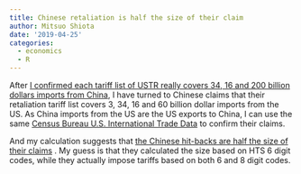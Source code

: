 ```yaml
---
title: Chinese retaliation is half the size of their claim
author: Mitsuo Shiota
date: '2019-04-25'
categories:
  - economics
  - R
---
```


After [I confirmed each tariff list of USTR really covers 34, 16 and 200 billion dollars imports from China](https://github.com/mitsuoxv/us-tariffs-on-china), I have turned to Chinese claims that their retaliation tariff list covers 3, 34, 16 and 60 billion dollar imports from the US. As China imports from the US are the US exports to China, I can use the same [Census Bureau U.S. International Trade Data](https://www.census.gov/foreign-trade/data/) to confirm their claims.

And my calculation suggests that [the Chinese hit-backs are half the size of their claims ](https://github.com/mitsuoxv/us-tariffs-on-china/blob/master/China-hits-back.md) . My guess is that they calculated the size based on HTS 6 digit codes, while they actually impose tariffs based on both 6 and 8 digit codes.
